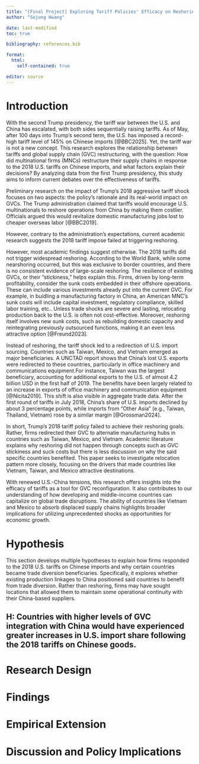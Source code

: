 ```yaml
---
title: "[Final Project] Exploring Tariff Policies' Efficacy on Reshoring Global Supply Chain - Within Context of 2018 U.S.-China Tariff War"
author: "Sojung Hwang"

date: last-modified
toc: true

bibliography: references.bib

format: 
  html: 
    self-contained: true

editor: source
---
```


# Introduction

With the second Trump presidency, the tariff war between the U.S. and China has escalated, with both sides sequentially raising tariffs. As of May, after 100 days into Trump’s second term, the U.S. has imposed a record-high tariff level of 145% on Chinese imports [@BBC2025]. Yet, the tariff war is not a new concept. This research explores the relationship between tariffs and global supply chain (GVC) restructuring, with the question: How did multinational firms (MNCs) restructure their supply chains in response to the 2018 U.S. tariffs on Chinese imports, and what factors explain their decisions? By analyzing data from the first Trump presidency, this study aims to inform current debates over the effectiveness of tariffs.

Preliminary research on the impact of Trump's 2018 aggressive tariff shock focuses on two aspects: the policy's rationale and its real-world impact on GVCs. The Trump administration claimed that tariffs would encourage U.S. multinationals to reshore operations from China by making them costlier. Officials argued this would revitalize domestic manufacturing jobs lost to cheaper overseas labor [@BBC2019].

However, contrary to the administration's expectations, current academic research suggests the 2018 tariff impose failed at triggering reshoring. 

However, most academic findings suggest otherwise. The 2018 tariffs did not trigger widespread reshoring. According to the World Bank, while some nearshoring occurred, but this was exclusive to border countries, and there is no consistent evidence of large-scale reshoring. The resilience of existing GVCs, or their “stickiness,” helps explain this. Firms, driven by long-term profitability, consider the sunk costs embedded in their offshore operations. These can include various investments already put into the current GVC. For example, in buidling a manufacturing factory in China, an American MNC's sunk costs will include capital investment, regulatory compliance, skilled labor training, etc.. Unless trade shocks are severe and lasting, relocating production back to the U.S. is often not cost-effective. Moreover, reshoring itself involves new sunk costs, such as rebuilding domestic capacity and reintegrating previously outsourced functions, making it an even less attractive option [@Freund2023].

Instead of reshoring, the tariff shock led to a redirection of U.S. import sourcing. Countries such as Taiwan, Mexico, and Vietnam emerged as major beneficiaries. A UNCTAD report shows that China’s lost U.S. exports were redirected to these countries, particularly in office machinery and communications equipment.For instance, Taiwan was the largest beneficiary, accounting for additional exports to the U.S. of almost 4.2 billion USD in the first half of 2019. The benefits have been largely related to an increase in exports of office machinery and communication equipment [@Nicita2019]. This shift is also visible in aggregate trade data. After the first round of tariffs in July 2018, China’s share of U.S. imports declined by about 3 percentage points, while imports from “Other Asia” (e.g., Taiwan, Thailand, Vietnam) rose by a similar margin [@Grossman2024].

In short, Trump’s 2018 tariff policy failed to achieve their reshoring goals. Rather, firms redirected their GVC to alternatie manufacturing hubs in countries such as Taiwan, Mexico, and Vietnam. Academic literature explains why reshoring did not happen through concepts such as GVC stickiness and suck costs but there is less discussion on why the said specific countries benefited. This paper seeks to investigate relocation pattern more closely, focusing on the drivers that made countries like Vietnam, Taiwan, and Mexico attractive destinations. 

With renewed U.S.-China tensions, this research offers insights into the efficacy of tariffs as a tool for GVC reconfiguration. It also contributes to our understanding of how developing and middle-income countries can capitalize on global trade disruptions. The ability of countries like Vietnam and Mexico to absorb displaced supply chains highlights broader implications for utilizing unprecedented shocks as opportunities for economic growth.

# Hypothesis

This section develops multiple hypotheses to explain how firms responded to the 2018 U.S. tariffs on Chinese imports and why certain countries became trade diversion beneficiaries. Specifically, it explores whether existing production linkages to China positioned said countries to benefit from trade diversion. Rather than reshoring, firms may have sought locations that allowed them to maintain some operational continuity with their China-based suppliers.

## H: Countries with higher levels of GVC integration with China would have experienced greater increases in U.S. import share following the 2018 tariffs on Chinese goods.






# Research Design
## 



# Findings
# Empirical Extension
# Discussion and Policy Implications



